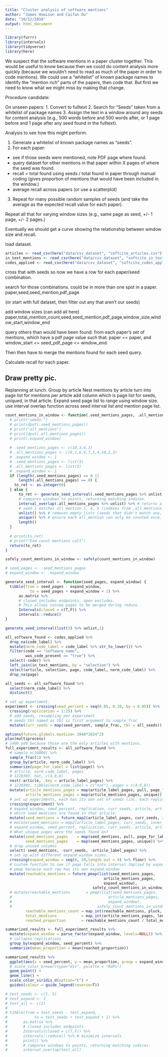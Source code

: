 ```yaml
---
title: "Cluster analysis of software mentions"
author: "James Howison and Caifan Du"
date: "10/12/2018"
output: html_document
---
```


```r
library(furrr)
library(intervals)
library(tidyverse)
library(here)
```


We suspect that the software mentions in a paper cluster together.  This would be useful to know because then we could do content analysis more quickly (because we wouldn't need to read as much of the paper in order to code mentions). We could use a "whitelist" of known package names to identify the "mention rich" parts of the papers, then code that.  But first we need to know what we might miss by making that change.

Procedure candidate:

On unseen papers:
1. Convert to fulltext
2. Search for "Seeds" taken from a whitelist of package names
3. Assign the text in a window around any seeds for content analysis (e.g., 500 words before and 500 words after, or 1 page before and 1 page after any seed found in the fulltext).

Analysis to see how this might perform:

1. Generate a whitelist of known package names as "seeds".
2. For each paper:
  - see if those seeds were mentioned, note PDF page where found.
  - query dataset for other mentions in that paper within X pages of where the seed was found.
  - recall = total found using seeds / total found in paper through manual coding (gives proportion of mentions that would have been included in the window.)
  - average recall across papers (or use a scatterplot)
3. Repeat for many possible random samples of seeds (and take the average as the expected recall value for each paper).

Repeat all that for varying window sizes (e.g., same page as seed, +/- 1 page, +/- 2 pages.)

Eventually we should get a curve showing the relationship between window size and recall.

load dataset.
```r
articles <- read_csv(here("data/csv_dataset", "softcite_articles.csv"))
in_text_mentions <- read_csv(here("data/csv_dataset", "softcite_in_text_mentions.csv"))
codes_applied <- read_csv(here("data/csv_dataset", "softcite_codes_applied.csv"))
```


cross that with seeds so now we have a row for each paper/seed combination.  

search for those combinations.  could be in more than one spot in a paper.
paper,seed,seed_mention,pdf_page

(or start with full dataset, then filter out any that aren't our seeds)

add window sizes (can add all here)
paper,total_mention_count,seed,seed_mention,pdf_page,window_size,window_start,window_end

query others than would have been found. from each paper's set of mentions, which have a pdf page value such that: paper == paper, and window_start <= seed_pdf_page <= window_end. 

Then then have to merge the mentions found for each seed query.

Calculate recall for each paper.

Draw pretty pic.
-----------

Replanning at lunch.
Group by article
Nest mentions by article
turn into page list for mentions per article
add column which is page list for seeds, uniqued, in that article.
Expand seed page list to range using window size.
use interval overlap function across seed interval list and mention page list.
```r

count_mentions_in_window <- function(.seed_mentions_pages, .all_mentions_pages, .expand_window) {
  # print("seeds:")
  # print(dput(.seed_mentions_pages))
  # print("all_mentions")
  # print(dput(.all_mentions_pages))
  # print(.expand_window)
  
  # .seed_mentions_pages <- c(10,3,4,3)
  # .all_mentions_pages <- c(8,1,6,9,7,5,4,10,2,3)
  # .expand_window <- 1
  # .seed_mentions_pages <- list(3)
  # .all_mentions_pages <- list(3)
  # .expand_window <- 1
  if (length(.seed_mentions_pages) == 0 ||
      length(.all_mentions_pages) == 0) {
    to_ret <- as.integer(0)
  } else {
      to_ret <- generate_seed_interval(.seed_mentions_pages %>% unlist, .expand_window) %>% 
      # compares windows to points, returning matching indices.
      interval_overlap(.all_mentions_pages %>% unlist) %>% # returns a list of lists
      # seed 1 matches all_mention 1, 4, 5 (indexes from .all_mentions_pages list)
      unlist() %>% # removes empty lists (seeds that didn't match any, impossible anyway)
      unique() %>% # ensure each all_mention can only be counted once.
      length() 
  }
  
  # print(to_ret)
  # print("End count mentions call")
  return(to_ret)
}

safely_count_mentions_in_window <- safely(count_mentions_in_window)

# seed_pages <- .seed_mentions_pages
# expand_window <- .expand_window

generate_seed_interval <- function(seed_pages, expand_window) {
  tibble(from = seed_pages - expand_window,
           to = seed_pages + expand_window + 1) %>% 
      as.matrix %>% 
      # closed includes endpoints, open excludes.
      # This allows conseq pages to be merged during reduce.
      Intervals(closed = c(T,F)) %>% 
      intervals::reduce()
}

generate_seed_interval(list(3) %>% unlist,1)

```

```r


all_software_found <- codes_applied %>%
  drop_na(code_label) %>% 
  mutate(norm_code_label = code_label %>% str_to_lower()) %>%
  filter(code == "software_name", 
         was_code_present == "true") %>%
  select(-coder) %>%
  left_join(in_text_mentions, by = "selection") %>%
  select(article, selection, page, code_label, norm_code_label) %>% 
  drop_na(page)

all_seeds <- all_software_found %>% 
  select(norm_code_label) %>% 
  distinct()

# set up experiment.
experiment <- crossing(seed_percent = seq(0.05, 0.10, by = 0.05)) %>%
  crossing(replication = 1:25) %>% 
  # add seeds, resampling per experiment
  # needs tbl named as tbl is first argument to sample_frac
  mutate(curr_seeds = map(seed_percent, sample_frac, tbl = all_seeds))
```  


```r
options(future.globals.maxSize= 2048*1024^2)
plan(multiprocess)
# 1400 odd because those are the only articles with mentions.
full_experiment_results <- all_software_found %>% 
  # sample_n(10000) %>% 
  sample_frac(1) %>% 
  group_by(article, norm_code_label) %>% 
  summarize(page_for_label = list(page)) %>%
  # article, norm_code_label, pages
  # 1220303, hat, c(4,6,8)
  nest(-article, .key = article_label_pages) %>%
  # 1220303, tibble(norm_code_label = c("hat"), pages = c(4,6,8))
  mutate(article_mentions_pages = map(article_label_pages, pull, page_for_label),
         article_mentions_pages = map(article_mentions_pages, unique)) %>% 
  # set up experiments, each has its own set of seeds (inc. each replication)
  crossing(experiment) %>% 
  # expand_window, seed_percent, replication, curr_seeds, article, article_label_pages
  # which seed mentions are found in that article.
  mutate(seed_mentions = future_map2(article_label_pages, curr_seeds, inner_join, by = "norm_code_label", .progress = T)) %>% 
  # mutate(seed_mentions = map2(article_label_pages, curr_seeds, inner_join, by = "norm_code_label")) %>% 
  # expand_window, seed_percent, replication, curr_seeds, article, article_label_pages, seed_mentions
  # What unique pages were the seeds found on?
  mutate(seed_mentions_pages    = map(seed_mentions, pull, page_for_label),
         seed_mentions_pages    = map(seed_mentions_pages, unique)) %>%
  # drop unused columns
  select(-seed_mentions, -curr_seeds, -article_label_pages) %>% 
  # set up with different expand_window sizes.
  crossing(expand_window = seq(0, 20,length.out = 4) %>% floor) %>% 
  # custom function to see if page falls into interval implied by expand_window
  # pmap because each row has its own expand_window
  mutate(reachable_mentions = future_pmap(list(seed_mentions_pages,
                                            article_mentions_pages,
                                            expand_window),
                                       safely_count_mentions_in_window, .progress=T),
  # mutate(reachable_mentions       = pmap(list(seed_mentions_pages, 
  #                                           article_mentions_pages, 
  #                                           expand_window),
  #                                      safely_count_mentions_in_window),
         reachable_mentions_count = map_int(reachable_mentions, pluck, "result"),
         total_mentions           = map_int(article_mentions_pages, length),
         reached_proportion       = reachable_mentions_count / total_mentions)
```

```r
summarized_results <- full_experiment_results %>% 
  mutate(expand_window = parse_factor(expand_window, levels=NULL)) %>% 
  # collapse replications
  group_by(expand_window, seed_percent) %>% 
  summarize(mean_proportion = mean(reached_proportion))

summarized_results %>% 
  ggplot(aes(x = seed_percent, y = mean_proportion, group = expand_window, color = expand_window)) +
  # scale_color_brewer(type="div", palette = "RdPu") 
  geom_point() +
  geom_line() +
  scale_color_viridis_d(option="C") +
  guides(colour = guide_legend(reverse=T))
```

```r
# test_seeds <- c(1, 5)
# test_expand <- 1
# test_all <- c(2)
# 
# tibble(from = test_seeds - test_expand,
#            to = test_seeds + test_expand + 1) %>% 
#       as.matrix %>% 
#       # closed includes endpoints
#       Intervals(closed = c(T,F)) %>% 
#       intervals::reduce() %>% # minimize intervals
#       print() %>% 
#       # compares windows to points, returning matching indices.
#       interval_overlap(test_all)
```

